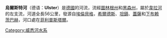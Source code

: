 {{coord|50|50|36|N|9|59|5|E|display=title}}

'''烏爾斯特河'''（德语：'''Ulster'''）是[[德國|德國]]的河流，流經[[圖林根州|圖林根州]]和[[黑森州|黑森州]]，屬於[[韋拉河_(威悉河支流)|韋拉河]]的左支流，河道全長56公里，發源自[[埃倫貝格_(黑森州)|埃倫貝格]]，[[希尔德斯|希爾德斯]]、[[坦鎮|坦鎮]]、[[蓋薩_(圖林根州)|蓋薩]]和[[下布赖茨巴赫|下布赖茨巴赫]]，河口處在[[菲利普斯塔爾|菲利普斯塔爾]]。

{{Germany-geo-stub}}
[[Category:威悉河水系|Category:威悉河水系]]